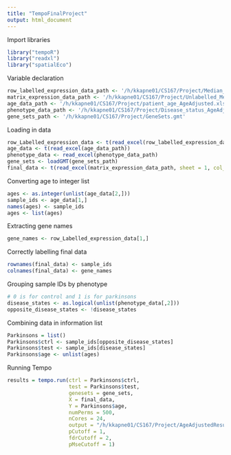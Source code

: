 ```yaml
---
title: "TempoFinalProject"
output: html_document
---
```


Import libraries
```r
library("tempoR")
library("readxl")
library("spatialEco")
```

Variable declaration
```r
row_labelled_expression_data_path <- '/h/kkapne01/CS167/Project/Median_Data_AgeAdjusted.xlsx'
matrix_expression_data_path <- '/h/kkapne01/CS167/Project/Unlabelled_Median_Data_AgeAdjusted.xlsx'
age_data_path <- '/h/kkapne01/CS167/Project/patient_age_AgeAdjusted.xlsx'
phenotype_data_path <- '/h/kkapne01/CS167/Project/Disease_status_AgeAdjusted.xlsx'
gene_sets_path <- '/h/kkapne01/CS167/Project/GeneSets.gmt'
```

Loading in data
```r
row_Labelled_expression_data <- t(read_excel(row_labelled_expression_data_path))
age_data <- t(read_excel(age_data_path))
phenotype_data <- read_excel(phenotype_data_path)
gene_sets <- loadGMT(gene_sets_path)
final_data <- t(read_excel(matrix_expression_data_path, sheet = 1, col_name = FALSE))
```

Converting age to integer list
```r
ages <- as.integer(unlist(age_data[2,]))
sample_ids <- age_data[1,]
names(ages) <- sample_ids
ages <- list(ages)
```

Extracting gene names
```r
gene_names <- row_Labelled_expression_data[1,]
```

Correctly labelling final data
```r
rownames(final_data) <- sample_ids
colnames(final_data) <- gene_names
```

Grouping sample IDs by phenotype
```r
# 0 is for control and 1 is for parkinsons
disease_states <- as.logical(unlist(phenotype_data[,2]))
opposite_disease_states <- !disease_states
```

Combining data in information list
```r
Parkinsons = list()
Parkinsons$ctrl <- sample_ids[opposite_disease_states]
Parkinsons$test <- sample_ids[disease_states]
Parkinsons$age <- unlist(ages)
```

Running Tempo
```r
results = tempo.run(ctrl = Parkinsons$ctrl,
                    test = Parkinsons$test,
                    genesets = gene_sets,
                    X = final_data,
                    Y = Parkinsons$age,
                    numPerms = 500,
                    nCores = 24,
                    output = "/h/kkapne01/CS167/Project/AgeAdjustedResults",
                    pCutoff = 1,
                    fdrCutoff = 2,
                    pMseCutoff = 1)
```